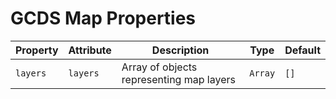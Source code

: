 
<Meta title="GCDS Map Properties" />

<Story name="Default">
  <Map.Default />
</Story>

<Controls story={Map.Default} />

# GCDS Map Properties

| Property   | Attribute  | Description                                      | Type     | Default |
|------------|------------|--------------------------------------------------|----------|---------|
| `layers`   | `layers`   | Array of objects representing map layers         | `Array`  | `[]`    |
